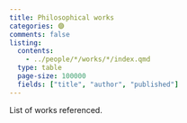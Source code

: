 ```yaml
---
title: Philosophical works 
categories: 🟣
comments: false
listing:
  contents: 
    - ../people/*/works/*/index.qmd
  type: table
  page-size: 100000
  fields: ["title", "author", "published"]
---
```


List of works referenced.
